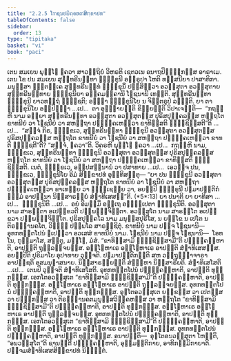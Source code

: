 ```yaml
---
title: "2.2.5 ໂຠຊນປຏິຄ຺ຄຫຓສິກ຺ຂາປທ"
tableOfContents: false
sidebar:
  order: 13
type: "tipitaka"
basket: "vi"
book: "paci"
---
```



<DynamicBreadcrumb />

<Division number="699" book="paci">

<Paragraph number="2292" book="paci">
ເຕນ ສມເຍນ ພຸທ຺ໂຘ ຠຄວາ ສາວຕ຺ຖິຍໍ ວິຫຣຕິ ເຊຕວເນ ອນາຖປິຓ຺ຑິກສ຺ສ ອາຣາເມ. ເຕນ ໂຂ ປນ ສມເຍນ ສຸນ຺ທຣີນນ຺ທາ ຠິກ຺ຂຸນີ ອຠິຣູປາ ໂຫຕິ ທສ຺ສນີຍາ ປາສາທິກາ. ມນຸສ຺ສາ ຠຕ຺ຕຄ຺ເຄ ສຸນ຺ທຣີນນ຺ທໍ ຠິກ຺ຂຸນິໍ ປສ຺ສິຕ຺ວາ ອວສ຺ສຸຕາ ອວສ຺ສຸຕາຍ ສຸນ຺ທຣີນນ຺ທາຍ ຠິກ຺ຂຸນິຍາ ອຄ຺ຄມຄ຺ຄານິ ໂຠຊນານິ ເທນ຺ຕິ. ສຸນ຺ທຣີນນ຺ທາ ຠິກ຺ຂຸນີ ຍາວທຕ຺ຖໍ ຠຸຎ຺ຊຕິ; ອຎ຺ຎາ ຠິກ຺ຂຸນິໂຍ ນ ຈິຕ຺ຕຣູປໍ ລຠນ຺ຕິ.
</Paragraph>

<Paragraph number="2293" book="paci">
ຍາ ຕາ ຠິກ຺ຂຸນິໂຍ ອປ຺ປິຈ຺ຉາ …ເປ…  ຕາ ອຸຊ຺ຌາຍນ຺ຕິ ຂິຍ຺ຍນ຺ຕິ ວິປາເຈນ຺ຕິ—  “ກຖຎ຺ຫິ ນາມ ອຍ຺ຍາ ສຸນ຺ທຣີນນ຺ທາ ອວສ຺ສຸຕາ ອວສ຺ສຸຕສ຺ສ ປຸຣິສປຸຄ຺ຄລສ຺ສ ຫຕ຺ຖໂຕ ຂາທນີຍໍ ວາ ໂຠຊນີຍໍ ວາ ສຫຕ຺ຖາ ປຏິຄ຺ຄເຫຕ຺ວາ ຂາທິສ຺ສຕິ ຠຸຎ຺ຊິສ຺ສຕີ”ຕິ …ເປ…  “ສຈ຺ຈໍ ກິຣ, ຠິກ຺ຂເວ, ສຸນ຺ທຣີນນ຺ທາ ຠິກ຺ຂຸນີ ອວສ຺ສຸຕາ ອວສ຺ສຸຕສ຺ສ ປຸຣິສປຸຄ຺ຄລສ຺ສ ຫຕ຺ຖໂຕ ຂາທນີຍໍ ວາ ໂຠຊນີຍໍ ວາ ສຫຕ຺ຖາ ປຏິຄ຺ຄເຫຕ຺ວາ ຂາທຕິ ຠຸຎ຺ຊຕີ”ຕິ? “ສຈ຺ຈໍ, ຠຄວາ”ຕິ. ວິຄຣຫິ ພຸທ຺ໂຘ ຠຄວາ …ເປ…  ກຖຎ຺ຫິ ນາມ, ຠິກ຺ຂເວ, ສຸນ຺ທຣີນນ຺ທາ ຠິກ຺ຂຸນີ ອວສ຺ສຸຕາ ອວສ຺ສຸຕສ຺ສ ປຸຣິສປຸຄ຺ຄລສ຺ສ ຫຕ຺ຖໂຕ ຂາທນີຍໍ ວາ ໂຠຊນີຍໍ ວາ ສຫຕ຺ຖາ ປຏິຄ຺ຄເຫຕ຺ວາ ຂາທິສ຺ສຕິ ຠຸຎ຺ຊິສ຺ສຕິ. ເນຕໍ, ຠິກ຺ຂເວ, ອປ຺ປສນ຺ນານໍ ວາ ປສາທາຍ …ເປ…  ເອວຎ຺ຈ ປນ, ຠິກ຺ຂເວ, ຠິກ຺ຂຸນິໂຍ ອິມໍ ສິກ຺ຂາປທໍ ອຸທ຺ທິສນ຺ຕຸ—
</Paragraph>

</Division>
<Division number="700" book="paci">

<Paragraph number="2294" book="paci">
<Emphasis>“ຍາ ປນ ຠິກ຺ຂຸນີ ອວສ຺ສຸຕາ ອວສ຺ສຸຕສ຺ສ ປຸຣິສປຸຄ຺ຄລສ຺ສ ຫຕ຺ຖໂຕ ຂາທນີຍໍ ວາ ໂຠຊນີຍໍ ວາ ສຫຕ຺ຖາ ປຏິຄ຺ຄເຫຕ຺ວາ ຂາເທຍ຺ຍ ວາ ຠຸຎ຺ເຊຍ຺ຍ ວາ, ອຍມ຺ປິ ຠິກ຺ຂຸນີ ປຐມາປຕ຺ຕິກໍ ຘມ຺ມໍ ອາປນ຺ນາ ນິສ຺ສາຣຓີຍໍ ສໍຆາທິເສສນ຺”</Emphasis>ຕິ. (*5*:<Emphasis>13</Emphasis>)
</Paragraph>

</Division>
<Division number="701" book="paci">

<Paragraph number="2295" book="paci">
<Emphasis>ຍາ ປນາ</Emphasis>ຕິ ຍາ ຍາທິສາ …ເປ…  <Emphasis>ຠິກ຺ຂຸນີ</Emphasis>ຕິ …ເປ…  ອຍໍ ອິມສ຺ມິໍ ອຕ຺ເຖ ອຘິປ຺ເປຕາ ຠິກ຺ຂຸນີຕິ.
</Paragraph>

<Paragraph number="2296" book="paci">
<Emphasis>ອວສ຺ສຸຕາ</Emphasis> ນາມ ສາຣຕ຺ຕາ ອເປກ຺ຂວຕີ ປຏິພທ຺ຘຈິຕ຺ຕາ.
</Paragraph>

<Paragraph number="2297" book="paci">
<Emphasis>ອວສ຺ສຸໂຕ</Emphasis> ນາມ ສາຣຕ຺ໂຕ ອເປກ຺ຂວາ ປຏິພທ຺ຘຈິຕ຺ໂຕ.
</Paragraph>

<Paragraph number="2298" book="paci">
<Emphasis>ປຸຣິສປຸຄ຺ຄໂລ</Emphasis> ນາມ ມນຸສ຺ສປຸຣິໂສ, ນ ຍກ຺ໂຂ ນ ເປໂຕ ນ ຕິຣຈ຺ຉານຄໂຕ, ວິຎ຺ຎູ ປຏິພໂລ ສາຣຊ຺ຊິຕຸໍ.
</Paragraph>

<Paragraph number="2299" book="paci">
<Emphasis>ຂາທນີຍໍ</Emphasis> ນາມ ປຎ຺ຈ ໂຠຊນານິ—  ອຸທກທນ຺ຕໂປນໍ ຐເປຕ຺ວາ ອວເສສໍ ຂາທນີຍໍ ນາມ.
</Paragraph>

<Paragraph number="2300" book="paci">
<Emphasis>ໂຠຊນີຍໍ</Emphasis> ນາມ ປຎ຺ຈ ໂຠຊນານິ—  ໂອທໂນ, ກຸມ຺ມາໂສ, ສຕ຺ຕຸ, ມຈ຺ໂຉ, ມໍສໍ.
</Paragraph>

<Paragraph number="2301" book="paci">
“ຂາທິສ຺ສາມິ ຠຸຎ຺ຊິສ຺ສາມີ”ຕິ ປຏິຄ຺ຄຓ຺ຫາຕິ, ອາປຕ຺ຕິ ຖຸລ຺ລຈ຺ຈຍສ຺ສ. ອຊ຺ໂຌຫາເຣ ອຊ຺ໂຌຫາເຣ ອາປຕ຺ຕິ ສໍຆາທິເສສສ຺ສ.
</Paragraph>

<Paragraph number="2302" book="paci">
<Emphasis>ອຍມ຺ປີ</Emphasis>ຕິ ປຸຣິມາໂຍ ອຸປາທາຍ ວຸຈ຺ຈຕິ.
</Paragraph>

<Paragraph number="2303" book="paci">
<Emphasis>ປຐມາປຕ຺ຕິກນ຺</Emphasis>ຕິ ສຫ ວຕ຺ຖຸຊ຺ຌາຈາຣາ ອາປຊ຺ຊຕິ ອສມນຸຠາສນາຍ.
</Paragraph>

<Paragraph number="2304" book="paci">
<Emphasis>ນິສ຺ສາຣຓີຍນ຺</Emphasis>ຕິ ສໍຆມ຺ຫາ ນິສ຺ສາຣີຍຕິ.
</Paragraph>

<Paragraph number="2305" book="paci">
<Emphasis>ສໍຆາທິເສໂສ</Emphasis>ຕິ …ເປ…  ເຕນປິ ວຸຈ຺ຈຕິ ສໍຆາທິເສໂສຕິ.
</Paragraph>

<Paragraph number="2306" book="paci">
ອຸທກທນ຺ຕໂປນໍ ປຏິຄ຺ຄຓ຺ຫາຕິ, ອາປຕ຺ຕິ ທຸກ຺ກຏສ຺ສ. ເອກໂຕອວສ຺ສຸເຕ “ຂາທິສ຺ສາມິ ຠຸຎ຺ຊິສ຺ສາມີ”ຕິ ປຏິຄ຺ຄຓ຺ຫາຕິ, ອາປຕ຺ຕິ ທຸກ຺ກຏສ຺ສ.
</Paragraph>

</Division>
<Division number="702" book="paci">

<Paragraph number="2307" book="paci">
ອຊ຺ໂຌຫາເຣ ອຊ຺ໂຌຫາເຣ ອາປຕ຺ຕິ ຖຸລ຺ລຈ຺ຈຍສ຺ສ. ອຸທກທນ຺ຕໂປນໍ ປຏິຄ຺ຄຓ຺ຫາຕິ, ອາປຕ຺ຕິ ທຸກ຺ກຏສ຺ສ. ອຸຠໂຕອວສ຺ສຸເຕ ຍກ຺ຂສ຺ສ ວາ ເປຕສ຺ສ ວາ ປຓ຺ຑກສ຺ສ ວາ ຕິຣຈ຺ຉານຄຕມນຸສ຺ສວິຄ຺ຄຫສ຺ສ ວາ ຫຕ຺ຖໂຕ “ຂາທິສ຺ສາມິ ຠຸຎ຺ຊິສ຺ສາມີ”ຕິ ປຏິຄ຺ຄຓ຺ຫາຕິ, ອາປຕ຺ຕິ ທຸກ຺ກຏສ຺ສ. ອຊ຺ໂຌຫາເຣ ອຊ຺ໂຌຫາເຣ ອາປຕ຺ຕິ ຖຸລ຺ລຈ຺ຈຍສ຺ສ. ອຸທກທນ຺ຕໂປນໍ ປຏິຄ຺ຄຓ຺ຫາຕິ, ອາປຕ຺ຕິ ທຸກ຺ກຏສ຺ສ. ເອກໂຕອວສ຺ສຸເຕ “ຂາທິສ຺ສາມິ ຠຸຎ຺ຊິສ຺ສາມີ”ຕິ ປຏິຄ຺ຄຓ຺ຫາຕິ, ອາປຕ຺ຕິ ທຸກ຺ກຏສ຺ສ. ອຊ຺ໂຌຫາເຣ ອຊ຺ໂຌຫາເຣ ອາປຕ຺ຕິ ທຸກ຺ກຏສ຺ສ. ອຸທກທນ຺ຕໂປນໍ ປຏິຄ຺ຄຓ຺ຫາຕິ, ອາປຕ຺ຕິ ທຸກ຺ກຏສ຺ສ.
</Paragraph>

</Division>
<Division number="703" book="paci">

<Paragraph number="2308" book="paci">
ອນາປຕ຺ຕິ—  ອຸຠໂຕອນວສ຺ສຸຕາ ໂຫນ຺ຕິ, “ອນວສ຺ສຸໂຕ”ຕິ ຊານນ຺ຕີ ປຏິຄ຺ຄຓ຺ຫາຕິ, ອຸມ຺ມຕ຺ຕິກາຍ, ອາທິກມ຺ມິກາຍາຕິ.

</Paragraph>
</Division>

<Paragraph number="2309" type="center" book="paci">
ປຎ຺ຈມສໍຆາທິເສສສິກ຺ຂາປທໍ ນິຏ຺ຐິຕໍ.
</Paragraph>